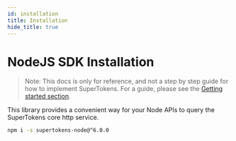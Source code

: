```yaml
---
id: installation
title: Installation
hide_title: true
---
```


# NodeJS SDK Installation

> Note: This docs is only for reference, and not a step by step guide for how to implement SuperTokens. For a guide, please see the [Getting started section](/docs/community/recipes).

This library provides a convenient way for your Node APIs to query the SuperTokens core http service.

```bash
npm i -s supertokens-node@^6.0.0
```